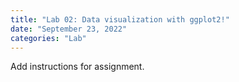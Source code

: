 ```yaml
---
title: "Lab 02: Data visualization with ggplot2!"
date: "September 23, 2022"
categories: "Lab"
---
```


Add instructions for assignment. 